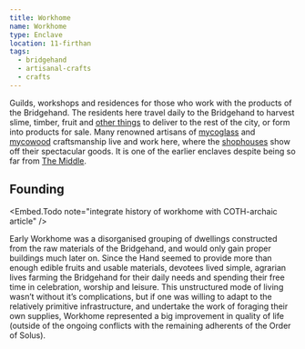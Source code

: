 ```yaml
---
title: Workhome
name: Workhome
type: Enclave
location: 11-firthan
tags:
  - bridgehand
  - artisanal-crafts
  - crafts
---
```

Guilds, workshops and residences for those who work with the products of the
Bridgehand. The residents here travel daily to the Bridgehand to harvest slime,
timber, fruit and [other things](lore:products-of-the-bridgehand) to deliver
to the rest of the city, or form into products for sale. Many renowned artisans
of [mycoglass](lore:products-of-the-bridgehand#mycoglass) and
[mycowood](lore:products-of-the-bridgehand#mycowood) craftsmanship live
and work here, where the [shophouses](lore:shophouses) show off their
spectacular goods. It is one of the earlier enclaves despite being so far from
[The Middle](location:the-middle).

## Founding

<Embed.Todo note="integrate history of workhome with COTH-archaic article" />

Early Workhome was a disorganised grouping of dwellings constructed from the
raw materials of the Bridgehand, and would only gain proper buildings much
later on. Since the Hand seemed to provide more than enough edible fruits and
usable materials, devotees lived simple, agrarian lives farming the Bridgehand
for their daily needs and spending their free time in celebration, worship and
leisure. This unstructured mode of living wasn’t without it’s complications,
but if one was willing to adapt to the relatively primitive infrastructure, and
undertake the work of foraging their own supplies, Workhome represented a big
improvement in quality of life (outside of the ongoing conflicts with the
remaining adherents of the Order of Solus).

